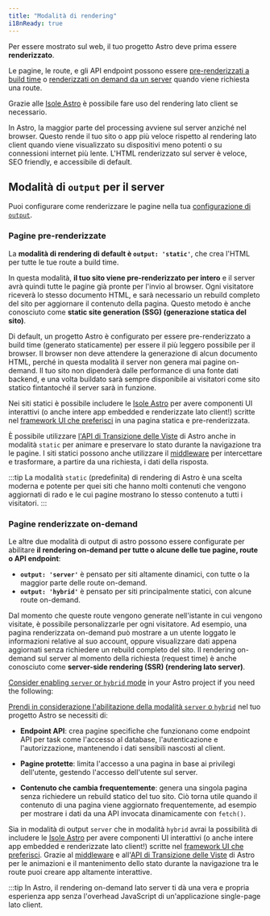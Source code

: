 ```yaml
---
title: "Modalità di rendering"
i18nReady: true
---
```


Per essere mostrato sul web, il tuo progetto Astro deve prima essere **renderizzato**.

Le pagine, le route, e gli API endpoint possono essere [pre-renderizzati a build time](#pagine-pre-renderizzate) o [renderizzati on demand da un server](#pagine-renderizzate-on-demand) quando viene richiesta una route.

Grazie alle [Isole Astro](/it/concepts/islands/) è possibile fare uso del rendering lato client se necessario.

In Astro, la maggior parte del processing avviene sul server anziché nel browser. Questo rende il tuo sito o app più veloce rispetto al rendering lato client quando viene visualizzato su dispositivi meno potenti o su connessioni internet più lente. L'HTML renderizzato sul server è veloce, SEO friendly, e accessibile di default.

## Modalità di `output` per il server

Puoi configurare come renderizzare le pagine nella tua [configurazione di `output`](/it/reference/configuration-reference/#output).

### Pagine pre-renderizzate

La **modalità di rendering di default è __`output: 'static'`__**, che crea l'HTML per tutte le tue route a build time.

In questa modalità, **il tuo sito viene pre-renderizzato per intero** e il server avrà quindi tutte le pagine già pronte per l'invio al browser. Ogni visitatore riceverà lo stesso documento HTML, e sarà necessario un rebuild completo del sito per aggiornare il contenuto della pagina. Questo metodo è anche conosciuto come **static site generation (SSG) (generazione statica del sito)**.

Di default, un progetto Astro è configurato per essere pre-renderizzato a build time (generato staticamente) per essere il più leggero possibile per il browser. Il browser non deve attendere la generazione di alcun documento HTML, perché in questa modalità il server non genera mai pagine on-demand. Il tuo sito non dipenderà dalle performance di una fonte dati backend, e una volta buildato sarà sempre disponibile ai visitatori come sito statico fintantoché il server sarà in funzione.

Nei siti statici è possibile includere le [Isole Astro](/it/concepts/islands/) per avere componenti UI interattivi (o anche intere app embedded e renderizzate lato client!) scritte nel [framework UI che preferisci](/it/guides/framework-components/) in una pagina statica e pre-renderizzata.

È possibile utilizzare [l'API di Transizione delle Viste](/it/guides/view-transitions/) di Astro anche in modalità `static` per animare e preservare lo stato durante la navigazione tra le pagine. I siti statici possono anche utilizzare il [middleware](/it/guides/middleware/) per intercettare e trasformare, a partire da una richiesta, i dati della risposta.

:::tip
La modalità `static` (predefinita) di rendering di Astro è una scelta moderna e potente per quei siti che hanno molti contenuti che vengono aggiornati di rado e le cui pagine mostrano lo stesso contenuto a tutti i visitatori.
:::

### Pagine renderizzate on-demand

Le altre due modalità di output di astro possono essere configurate per abilitare **il rendering on-demand per tutte o alcune delle tue pagine, route o API endpoint**:
  - __`output: 'server'`__ è pensato per siti altamente dinamici, con tutte o la maggior parte delle route on-demand.
  - __`output: 'hybrid'`__ è pensato per siti principalmente statici, con alcune route on-demand.

Dal momento che queste route vengono generate nell'istante in cui vengono visitate, è possibile personalizzarle per ogni visitatore. Ad esempio, una pagina renderizzata on-demand può mostrare a un utente loggato le informazioni relative al suo account, oppure visualizzare dati appena aggiornati senza richiedere un rebuild completo del sito. Il rendering on-demand sul server al momento della richiesta (request time) è anche conosciuto come **server-side rendering (SSR) (rendering lato server)**.

[Consider enabling `server` or `hybrid` mode](/it/guides/server-side-rendering/#enable-on-demand-server-rendering) in your Astro project if you need the following:

[Prendi in considerazione l'abilitazione della modalità `server` o `hybrid`](/it/guides/server-side-rendering/#enable-on-demand-server-rendering) nel tuo progetto Astro se necessiti di:

- **Endpoint API**: crea pagine specifiche che funzionano come endpoint API per task come l'accesso al database, l'autenticazione e l'autorizzazione, mantenendo i dati sensibili nascosti al client.

- **Pagine protette**: limita l'accesso a una pagina in base ai privilegi dell'utente, gestendo l'accesso dell'utente sul server.

- **Contenuto che cambia frequentemente**: genera una singola pagina senza richiedere un rebuild statico del tuo sito. Ciò torna utile quando il contenuto di una pagina viene aggiornato frequentemente, ad esempio per mostrare i dati da una API invocata dinamicamente con `fetch()`.

Sia in modalità di output `server` che in modalità `hybrid` avrai la possibilità di includere le [Isole Astro](/it/concepts/islands/) per avere componenti UI interattivi (o anche intere app embedded e renderizzate lato client!) scritte nel [framework UI che preferisci](/it/guides/framework-components/). Grazie al [middleware](/it/guides/middleware/) e all'[API di Transizione delle Viste](/it/guides/view-transitions/) di Astro per le animazioni e il mantenimento dello stato durante la navigazione tra le route puoi creare app altamente interattive.

:::tip
In Astro, il rendering on-demand lato server ti dà una vera e propria esperienza app senza l'overhead JavaScript di un'applicazione single-page lato client.